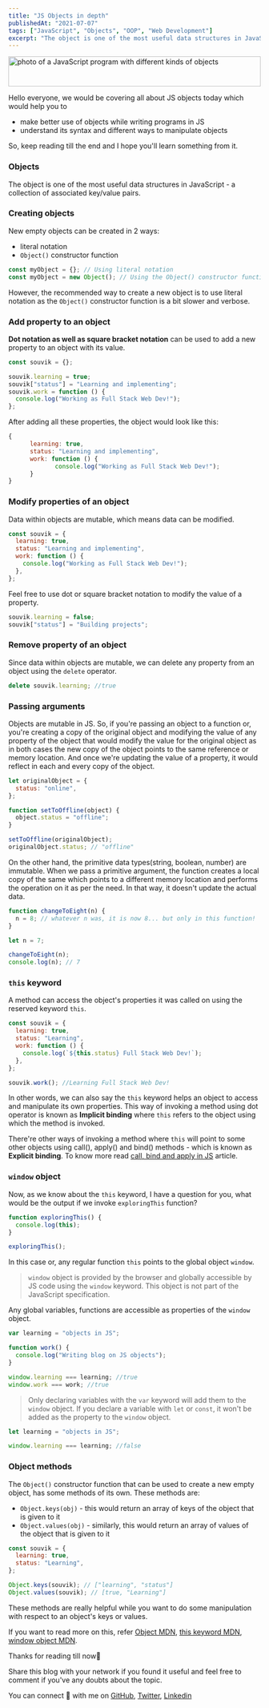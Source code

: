 ```yaml
---
title: "JS Objects in depth"
publishedAt: "2021-07-07"
tags: ["JavaScript", "Objects", "OOP", "Web Development"]
excerpt: "The object is one of the most useful data structures in JavaScript - a collection of associated key/value pairs. Objects are mutable in JS. So, if you're passing an object to a function or, you're creating a copy of the original object and modifying the value of any property of the object that would modify the value for the original object as in both cases the new copy of the object points to the same reference or memory location. And once we're updating the value of a property, it would reflect in each and every copy of the object."
---
```


<Image
  src="/objects.jpg"
  width="100%"
  height="60px"
  layout="responsive"
  alt="photo of a JavaScript program with different kinds of objects"
/>

Hello everyone, we would be covering all about JS objects today which would help you to

- make better use of objects while writing programs in JS
- understand its syntax and different ways to manipulate objects

So, keep reading till the end and I hope you'll learn something from it.

### Objects

The object is one of the most useful data structures in JavaScript - a collection of associated key/value pairs.

### Creating objects

New empty objects can be created in 2 ways:

- literal notation
- `Object()` constructor function

```javascript
const myObject = {}; // Using literal notation
const myObject = new Object(); // Using the Object() constructor function
```

However, the recommended way to create a new object is to use literal notation as the `Object()` constructor function is a bit slower and verbose.

### Add property to an object

**Dot notation as well as square bracket notation** can be used to add a new property to an object with its value.

```javascript
const souvik = {};

souvik.learning = true;
souvik["status"] = "Learning and implementing";
souvik.work = function () {
  console.log("Working as Full Stack Web Dev!");
};
```

After adding all these properties, the object would look like this:

```javascript
{
      learning: true,
      status: "Learning and implementing",
      work: function () {
             console.log("Working as Full Stack Web Dev!");
      }
}
```

### Modify properties of an object

Data within objects are mutable, which means data can be modified.

```javascript
const souvik = {
  learning: true,
  status: "Learning and implementing",
  work: function () {
    console.log("Working as Full Stack Web Dev!");
  },
};
```

Feel free to use dot or square bracket notation to modify the value of a property.

```javascript
souvik.learning = false;
souvik["status"] = "Building projects";
```

### Remove property of an object

Since data within objects are mutable, we can delete any property from an object using the `delete` operator.

```javascript
delete souvik.learning; //true
```

### Passing arguments

Objects are mutable in JS. So, if you're passing an object to a function or, you're creating a copy of the original object and modifying the value of any property of the object that would modify the value for the original object as in both cases the new copy of the object points to the same reference or memory location. And once we're updating the value of a property, it would reflect in each and every copy of the object.

```javascript
let originalObject = {
  status: "online",
};

function setToOffline(object) {
  object.status = "offline";
}

setToOffline(originalObject);
originalObject.status; // "offline"
```

On the other hand, the primitive data types(string, boolean, number) are immutable. When we pass a primitive argument, the function creates a local copy of the same which points to a different memory location and performs the operation on it as per the need. In that way, it doesn't update the actual data.

```javascript
function changeToEight(n) {
  n = 8; // whatever n was, it is now 8... but only in this function!
}

let n = 7;

changeToEight(n);
console.log(n); // 7
```

### `this` keyword

A method can access the object's properties it was called on using the reserved keyword `this`.

```javascript
const souvik = {
  learning: true,
  status: "Learning",
  work: function () {
    console.log(`${this.status} Full Stack Web Dev!`);
  },
};

souvik.work(); //Learning Full Stack Web Dev!
```

In other words, we can also say the `this` keyword helps an object to access and manipulate its own properties. This way of invoking a method using dot operator is known as **Implicit binding** where `this` refers to the object using which the method is invoked.

There're other ways of invoking a method where `this` will point to some other objects using call(), apply() and bind() methods - which is known as **Explicit binding**. To know more read [call, bind and apply in JS](https://sjsouvik.hashnode.dev/call-apply-and-bind-in-js) article.

### `window` object

Now, as we know about the `this` keyword, I have a question for you, what would be the output if we invoke `exploringThis` function?

```javascript
function exploringThis() {
  console.log(this);
}

exploringThis();
```

In this case or, any regular function `this` points to the global object `window`.

> `window` object is provided by the browser and globally accessible by JS code using the `window` keyword. This object is not part of the JavaScript specification.

Any global variables, functions are accessible as properties of the `window` object.

```javascript
var learning = "objects in JS";

function work() {
  console.log("Writing blog on JS objects");
}

window.learning === learning; //true
window.work === work; //true
```

> Only declaring variables with the `var` keyword will add them to the `window` object. If you declare a variable with `let` or `const`, it won't be added as the property to the `window` object.

```javascript
let learning = "objects in JS";

window.learning === learning; //false
```

### Object methods

The `Object()` constructor function that can be used to create a new empty object, has some methods of its own. These methods are:

- `Object.keys(obj)` - this would return an array of keys of the object that is given to it
- `Object.values(obj)` - similarly, this would return an array of values of the object that is given to it

```javascript
const souvik = {
  learning: true,
  status: "Learning",
};

Object.keys(souvik); // ["learning", "status"]
Object.values(souvik); // [true, "Learning"]
```

These methods are really helpful while you want to do some manipulation with respect to an object's keys or values.

If you want to read more on this, refer [Object MDN](https://developer.mozilla.org/en-US/docs/Web/JavaScript/Reference/Global_Objects/Object), [this keyword MDN](https://developer.mozilla.org/en-US/docs/Web/JavaScript/Reference/Operators/this), [window object MDN](https://developer.mozilla.org/en-US/docs/Glossary/Global_object).

Thanks for reading till now🙏

Share this blog with your network if you found it useful and feel free to comment if you've any doubts about the topic.

You can connect 👋 with me on [GitHub](https://github.com/sjsouvik), [Twitter](https://twitter.com/sjsouvik), [Linkedin](https://www.linkedin.com/in/souvik-jana)
